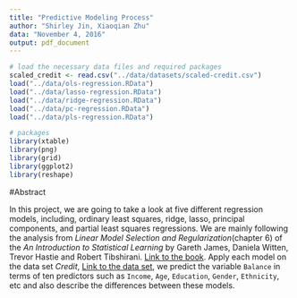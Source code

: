 ```yaml
---
title: "Predictive Modeling Process"
author: "Shirley Jin, Xiaoqian Zhu"
data: "November 4, 2016"
output: pdf_document
---
```

```r
# load the necessary data files and required packages
scaled_credit <- read.csv("../data/datasets/scaled-credit.csv")
load("../data/ols-regression.RData")
load("../data/lasso-regression.RData")
load("../data/ridge-regression.RData")
load("../data/pc-regression.RData")
load("../data/pls-regression.RData")

# packages
library(xtable)
library(png)
library(grid)
library(ggplot2)
library(reshape)
```

#Abstract


In this project, we are going to take a look at five different regression models, including, ordinary least squares, ridge, lasso, principal components, and partial least squares regressions. We are mainly following the analysis from _Linear Model Selection and Regularization_(chapter 6) of the *An Introduction to Statistical Learning* by Gareth James, Daniela Witten, Trevor Hastie and Robert Tibshirani. [Link to the book](http://www-bcf.usc.edu/~gareth/ISL/). Apply each model on the data set _Credit_, [Link to the data set](http://www-bcf.usc.edu/~gareth/ISL/Credit.csv), we predict the variable `Balance ` in terms of ten predictors such as `Income`, `Age`, `Education`, `Gender`, `Ethnicity`, etc and also describe the differences between these models.
